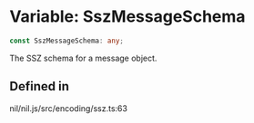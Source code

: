 # Variable: SszMessageSchema

```ts
const SszMessageSchema: any;
```

The SSZ schema for a message object.

## Defined in

nil/nil.js/src/encoding/ssz.ts:63
